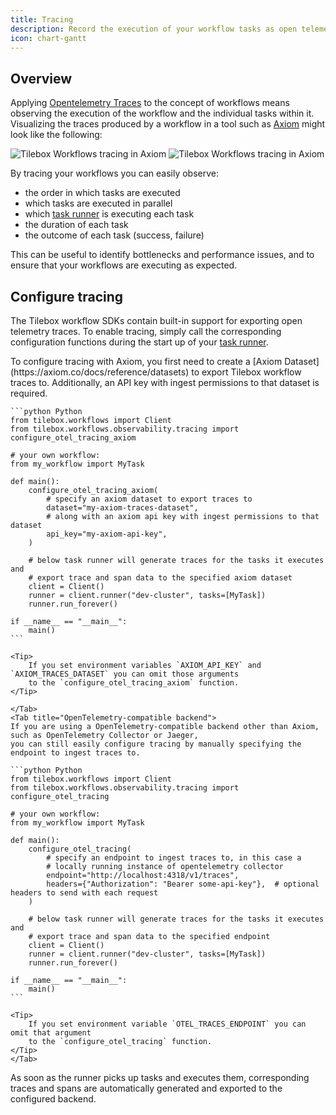```yaml
---
title: Tracing
description: Record the execution of your workflow tasks as open telemetry traces and spans
icon: chart-gantt
---
```


## Overview

Applying [Opentelemetry Traces](https://opentelemetry.io/docs/concepts/signals/traces/) to the concept of workflows
means observing the execution of the workflow and the individual tasks within it. Visualizing the traces produced by a
workflow in a tool such as [Axiom](https://axiom.co/) might look like the following:

<Frame>
  <img src="/assets/workflows/observability/traces-light.png" alt="Tilebox Workflows tracing in Axiom" className="dark:hidden" />
  <img src="/assets/workflows/observability/traces-dark.png" alt="Tilebox Workflows tracing in Axiom" className="hidden dark:block" />
</Frame>

By tracing your workflows you can easily observe:

- the order in which tasks are executed
- which tasks are executed in parallel
- which [task runner](/workflows/concepts/task-runners) is executing each task
- the duration of each task
- the outcome of each task (success, failure)

This can be useful to identify bottlenecks and performance issues, and to ensure that your workflows are
executing as expected.

## Configure tracing

The Tilebox workflow SDKs contain built-in support for exporting open telemetry traces. To enable tracing, simply
call the corresponding configuration functions during the start up of your [task runner](/workflows/concepts/task-runners).

<Tabs>
    <Tab title="Axiom">
    To configure tracing with Axiom, you first need to create a [Axiom Dataset](https://axiom.co/docs/reference/datasets)
    to export Tilebox workflow traces to. Additionally, an API key with ingest permissions to that dataset is required.
    
    ```python Python
    from tilebox.workflows import Client
    from tilebox.workflows.observability.tracing import configure_otel_tracing_axiom

    # your own workflow:
    from my_workflow import MyTask

    def main():
        configure_otel_tracing_axiom(
            # specify an axiom dataset to export traces to
            dataset="my-axiom-traces-dataset",
            # along with an axiom api key with ingest permissions to that dataset
            api_key="my-axiom-api-key",
        )

        # below task runner will generate traces for the tasks it executes and
        # export trace and span data to the specified axiom dataset
        client = Client()
        runner = client.runner("dev-cluster", tasks=[MyTask])
        runner.run_forever()
    
    if __name__ == "__main__":
        main()
    ```

    <Tip>
        If you set environment variables `AXIOM_API_KEY` and `AXIOM_TRACES_DATASET` you can omit those arguments
        to the `configure_otel_tracing_axiom` function.
    </Tip>
    
    </Tab>
    <Tab title="OpenTelemetry-compatible backend">
    If you are using a OpenTelemetry-compatible backend other than Axiom, such as OpenTelemetry Collector or Jaeger,
    you can still easily configure tracing by manually specifying the endpoint to ingest traces to.

    ```python Python
    from tilebox.workflows import Client
    from tilebox.workflows.observability.tracing import configure_otel_tracing

    # your own workflow:
    from my_workflow import MyTask

    def main():
        configure_otel_tracing(
            # specify an endpoint to ingest traces to, in this case a
            # locally running instance of opentelemetry collector
            endpoint="http://localhost:4318/v1/traces",
            headers={"Authorization": "Bearer some-api-key"},  # optional headers to send with each request
        )

        # below task runner will generate traces for the tasks it executes and
        # export trace and span data to the specified endpoint
        client = Client()
        runner = client.runner("dev-cluster", tasks=[MyTask])
        runner.run_forever()
    
    if __name__ == "__main__":
        main()
    ```

    <Tip>
        If you set environment variable `OTEL_TRACES_ENDPOINT` you can omit that argument
        to the `configure_otel_tracing` function.
    </Tip>
    </Tab>
</Tabs>

As soon as the runner picks up tasks and executes them, corresponding traces and spans are automatically generated
and exported to the configured backend.
